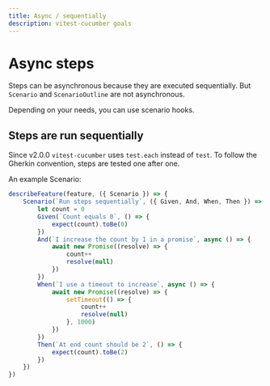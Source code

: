 ```yaml
---
title: Async / sequentially
description: vitest-cucumber goals
---
```


# Async steps

Steps can be asynchronous because they are executed sequentially.
But `Scenario` and `ScenarioOutline` are not asynchronous.

Depending on your needs, you can use scenario hooks. 

## Steps are run sequentially

Since v2.0.0 `vitest-cucumber` uses `test.each` instead of `test`.
To follow the Gherkin convention, steps are tested one after one.

An example Scenario:

~~~ts
describeFeature(feature, ({ Scenario }) => {
    Scenario(`Run steps sequentially`, ({ Given, And, When, Then }) => {
        let count = 0
        Given(`Count equals 0`, () => {
            expect(count).toBe(0)
        })
        And(`I increase the count by 1 in a promise`, async () => {
            await new Promise((resolve) => {
                count++
                resolve(null)
            })
        })
        When(`I use a timeout to increase`, async () => {
            await new Promise((resolve) => {
                setTimeout(() => {
                    count++
                    resolve(null)
                }, 1000)
            })
        })
        Then(`At end count should be 2`, () => {
            expect(count).toBe(2)
        })
    })
})
~~~
